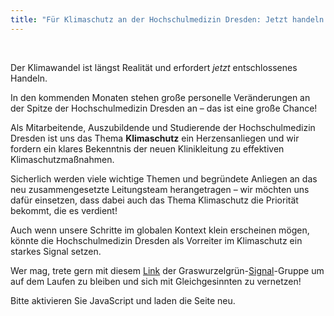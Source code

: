```yaml
---
title: "Für Klimaschutz an der Hochschulmedizin Dresden: Jetzt handeln!"
---
```


<div class="banner"></div>

<br>

Der Klimawandel ist längst Realität und erfordert *jetzt* entschlossenes Handeln. 

In den kommenden Monaten stehen große personelle Veränderungen an der Spitze der Hochschulmedizin Dresden an -- das ist eine große Chance!

Als Mitarbeitende, Auszubildende und Studierende der Hochschulmedizin Dresden ist uns das Thema **Klimaschutz** ein Herzensanliegen und wir fordern ein klares Bekenntnis der neuen Klinikleitung zu effektiven Klimaschutzmaßnahmen. 

Sicherlich werden viele wichtige Themen und begründete Anliegen an das neu zusammengesetzte Leitungsteam herangetragen -- wir möchten uns dafür einsetzen, dass dabei auch das Thema Klimaschutz die Priorität bekommt, die es verdient!

Auch wenn unsere Schritte im globalen Kontext klein erscheinen mögen, könnte die Hochschulmedizin Dresden als Vorreiter im Klimaschutz ein starkes Signal setzen.

Wer mag, trete gern mit diesem [Link](https://signal.group/#CjQKIDh6EFRxpkJBwy1onl21FlMoOnqu74Owc2Tha9rb1oBsEhBo912oRq88p9McaeI1JC71) der Graswurzelgrün-[Signal](https://de.wikipedia.org/wiki/Signal_(Messenger))-Gruppe um auf dem Laufen zu bleiben und sich mit Gleichgesinnten zu vernetzen!

<!-- ### Warum jetzt? -->
<!-- Klimaschutz darf nicht länger warten. Maßnahmen sollten zeitnah und mit hoher Priorität geplant und umgesetzt werden. Dabei geht es nicht nur um ökologisch sinnvolle Veränderungen, sondern auch um ökonomische Nachhaltigkeit. Jede bauliche oder organisatorische Entscheidung muss den Klimaschutz als zentralen Aspekt berücksichtigen. Wir fordern zudem die Bereitstellung finanzieller Mittel, um auch solche Maßnahmen zu ermöglichen, die kurzfristig wirtschaftlich nicht profitabel erscheinen. Klimaschutz ist eine Investition in die Zukunft – und er hat seinen Preis. Fördermittel sollten konsequent eingeworben werden, wo immer es möglich ist. -->

<!-- ### Unsere Ziele für 2025: -->
<!-- Zum Jahresbeginn 2025 wünschen wir uns konkrete Schritte hin zu einer nachhaltigeren Klinik. Dazu zählen: -->

<!-- * Nachhaltigkeit als Unternehmensziel: -->
<!--   * Verankerung des Themas Klimaschutz und Nachhaltigkeit in den strategischen Zielen des Uniklinikums. -->
<!-- * CO2-Reduktion mit klaren Zielen: -->
<!-- * Eine systematische Prüfung aller Möglichkeiten, den CO2-Fußabdruck des Uniklinikums drastisch zu senken, mit dem langfristigen Ziel eines Zero-Emission-Hospitals. -->
<!-- * Wir erwarten eine zeitnahe Prüfung und Umsetzung folgender Schritte: -->
<!--     * Energetische Gebäudesanierung -->
<!--     * Installation von Photovoltaikanlagen, wo immer möglich -->
<!--     * Umstellung auf einen Ökostromanbieter -->
<!--     * und weitere innovative Ansätze. -->

<!-- Wirtschaftlich sinnvolle Maßnahmen sollten priorisiert werden. Gleichzeitig muss die Klinikleitung bereit sein, für den Klimaschutz auch in Bereiche zu investieren, die sich nicht unmittelbar monetär lohnen. -->

<!-- ### Eine große Chance für die Zukunft -->
<!-- Das Uniklinikum ??? hat die Möglichkeit, ein Vorbild im Klimaschutz zu werden – für andere Kliniken, Institutionen und die gesamte Gesellschaft. Lassen Sie uns diese Chance ergreifen und gemeinsam handeln! -->


<script>
var OPWIDGET = {
	"base_url": "https://www.openpetition.de",
	"api_key": "503d7cf8e695626c0141b79fe478633307953f5275042f55d0095805a4fc5dce",
	"options": {
		"primarycolor": "#0d6efd", // andere Farben: https://www.w3schools.com/colors/colors_picker.asp
		"secondarycolor": "#3e3d40",
		"backgroundcolor": "#ffffff",
		"mainfontsize": "15px"
	}
};
</script>
<script src="https://www.openpetition.de/javascript/widget.js"></script>
<noscript>Bitte aktivieren Sie JavaScript und laden die Seite neu.</noscript>